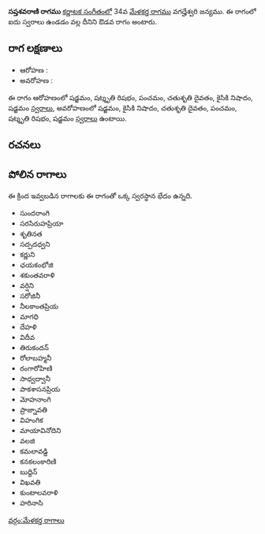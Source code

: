 {{Infobox ragam
	| name          	= సప్తశవరాణి
	| synonym	    	= 
	| mela          	= 
	| chakra        	= 
	| janaka        	= 
	| type          	= ఔడవ
	| arohanam      	= {{svaraC|S|R3|P|D2|N2|S'}} 
	| avarohanam    	= {{svaraC|S'|N2|D2|P|R3|S}}
	| jeeva         	=
	| chhaya        	=
	| nyasa         	=
	| vishesha      	= 
	| equivalent  		= 
}}
{{కర్ణాటక సంగీత రాగాలు}}
'''సప్తశవరాణి రాగము''' [[కర్ణాటక సంగీతం]]లో 34వ [[మేళకర్త రాగము]] వగద్హేశ్వరి జన్యము.  ఈ రాగంలో ఐదు స్వరాలు ఉండడం వల్ల దీనిని ఔడవ రాగం అంటారు.


==రాగ లక్షణాలు==


* ఆరోహణ : {{svaraC|S|R3|P|D2|N2|S'}} 
* అవరోహణ : {{svaraC|S'|N2|D2|P|R3|S}}

ఈ రాగం ఆరోహణంలో షడ్జమం, షట్శృతి రిషభం, పంచమం, చతుశృతి దైవతం, కైసికి నిషాదం, షడ్జమం [[స్వరాలు]], అవరోహణంలో షడ్జమం, కైసికి నిషాదం, చతుశృతి దైవతం, పంచమం, షట్శృతి రిషభం, షడ్జమం [[స్వరాలు]] ఉంటాయి.

==రచనలు==



==పోలిన రాగాలు==
ఈ క్రింద ఇవ్వబడిన రాగాలకు ఈ రాగంతో ఒక్క స్వరస్థాన భేదం ఉన్నది.
* సుందరాంగి
* సరసిరుహప్రియా
* శృతినత
* సద్పదధ్వని
* కర్ణుని
* ఛయకంభోజి
* శకుంతవరాళి
* వర్షిని
* సరోజినీ
* నీలకాంతప్రియ
* మాగధి
* దేహళి
* విదీవ
* తిరుకందన్
* రోలాబహ్మనీ
* రంగారోహిణి
* సాధ్వద్వానీ
* పాకశాసనప్రియ
* మోహనాంగి
* ప్రాజ్నావతి
* విహంగిక
* మాయావినోదిని
* వలజి
* కమలావడ్డి
* కనకలంకారిణి
* బుద్దిన్
* విఖవతి
* కుంటాలవరాళి
* హరినాసి



[[వర్గం:మేళకర్త రాగాలు]]